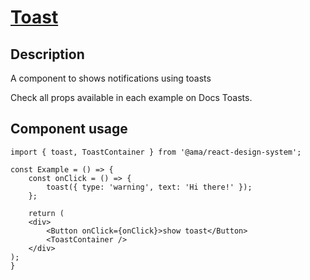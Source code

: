 
<Meta title="Components/Toast/Toast Docs" />

<h1 className="mb-32">
  <u>Toast</u>
</h1>

<h2> Description </h2>
<p className="fs-16">A component to shows notifications using toasts</p>
<p className="fs-16">Check all props available in each example on Docs Toasts.</p>

<h2>Component usage</h2>

```tsx
import { toast, ToastContainer } from '@ama/react-design-system';

const Example = () => {
	const onClick = () => {
		toast({ type: 'warning', text: 'Hi there!' });
	};

	return (
	<div>
		<Button onClick={onClick}>show toast</Button>
		<ToastContainer />
	</div>
);
}
```
